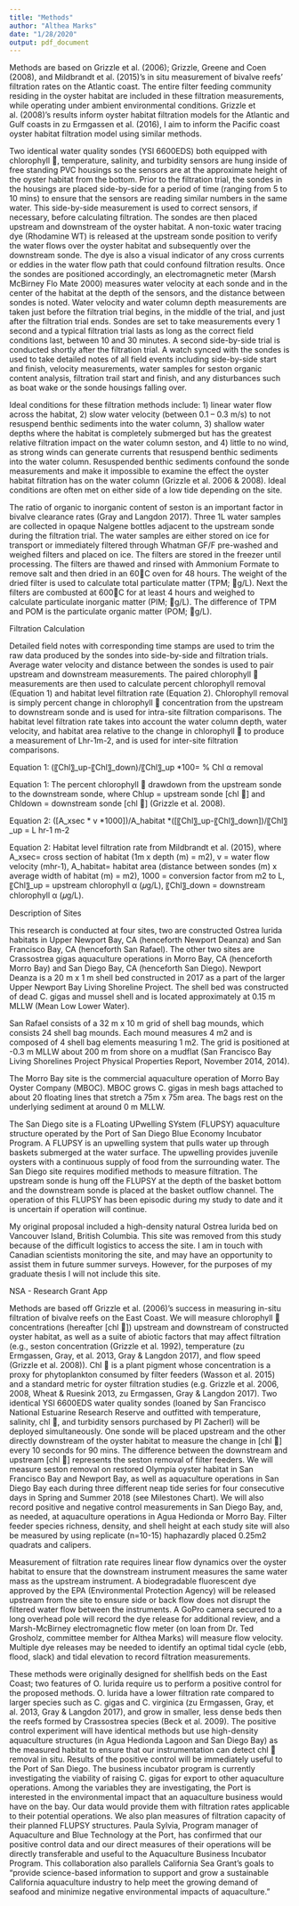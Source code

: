 ```yaml
---
title: "Methods"
author: "Althea Marks"
date: "1/28/2020"
output: pdf_document
---
```



Methods are based on Grizzle et al. (2006); Grizzle, Greene and Coen (2008), and Mildbrandt et al. (2015)’s in situ measurement of bivalve reefs’ filtration rates on the Atlantic coast. The entire filter feeding community residing in the oyster habitat are included in these filtration measurements, while operating under ambient environmental conditions. Grizzle et al. (2008)’s results inform oyster habitat filtration models for the Atlantic and Gulf coasts in zu Ermgassen et al. (2016), I aim to inform the Pacific coast oyster habitat filtration model using similar methods. 

Two identical water quality sondes (YSI 6600EDS) both equipped with chlorophyll , temperature, salinity, and turbidity sensors are hung inside of free standing PVC housings so the sensors are at the approximate height of the oyster habitat from the bottom. Prior to the filtration trial, the sondes in the housings are placed side-by-side for a period of time (ranging from 5 to 10 mins) to ensure that the sensors are reading similar numbers in the same water. This side-by-side measurement is used to correct sensors, if necessary, before calculating filtration. The sondes are then placed upstream and downstream of the oyster habitat. A non-toxic water tracing dye (Rhodamine WT) is released at the upstream sonde position to verify the water flows over the oyster habitat and subsequently over the downstream sonde. The dye is also a visual indicator of any cross currents or eddies in the water flow path that could confound filtration results. Once the sondes are positioned accordingly, an electromagnetic meter (Marsh McBirney Flo Mate 2000) measures water velocity at each sonde and in the center of the habitat at the depth of the sensors, and the distance between sondes is noted. Water velocity and water column depth measurements are taken just before the filtration trial begins, in the middle of the trial, and just after the filtration trial ends. Sondes are set to take measurements every 1 second and a typical filtration trial lasts as long as the correct field conditions last, between 10 and 30 minutes. A second side-by-side trial is conducted shortly after the filtration trial. A watch synced with the sondes is used to take detailed notes of all field events including side-by-side start and finish, velocity measurements, water samples for seston organic content analysis, filtration trail start and finish, and any disturbances such as boat wake or the sonde housings falling over. 

Ideal conditions for these filtration methods include: 1) linear water flow across the habitat, 2) slow water velocity (between 0.1 – 0.3 m/s) to not resuspend benthic sediments into the water column, 3) shallow water depths where the habitat is completely submerged but has the greatest relative filtration impact on the water column seston, and 4) little to no wind, as strong winds can generate currents that resuspend benthic sediments into the water column. Resuspended benthic sediments confound the sonde measurements and make it impossible to examine the effect the oyster habitat filtration has on the water column (Grizzle et al. 2006 & 2008). Ideal conditions are often met on either side of a low tide depending on the site. 

The ratio of organic to inorganic content of seston is an important factor in bivalve clearance rates (Gray and Langdon 2017). Three 1L water samples are collected in opaque Nalgene bottles adjacent to the upstream sonde during the filtration trial. The water samples are either stored on ice for transport or immediately filtered through Whatman GF/F pre-washed and weighed filters and placed on ice. The filters are stored in the freezer until processing. The filters are thawed and rinsed with Ammonium Formate to remove salt and then dried in an 60C oven for 48 hours. The weight of the dried filter is used to calculate total particulate matter (TPM; g/L). Next the filters are combusted at 600C for at least 4 hours and weighed to calculate particulate inorganic matter (PIM; g/L). The difference of TPM and POM is the particulate organic matter (POM; g/L).

Filtration Calculation

Detailed field notes with corresponding time stamps are used to trim the raw data produced by the sondes into side-by-side and filtration trials. Average water velocity and distance between the sondes is used to pair upstream and downstream measurements. The paired chlorophyll  measurements are then used to calculate percent chlorophyll removal (Equation 1) and habitat level filtration rate (Equation 2). Chlorophyll removal is simply percent change in chlorophyll  concentration from the upstream to downstream sonde and is used for intra-site filtration comparisons. The habitat level filtration rate takes into account the water column depth, water velocity, and habitat area relative to the change in chlorophyll  to produce a measurement of Lhr-1m-2, and is used for inter-site filtration comparisons.

Equation 1:     (〖Chl〗_up-〖Chl〗_down)/〖Chl〗_up *100=  % Chl α removal

Equation 1: The percent chlorophyll  drawdown from the upstream sonde to the downstream sonde, where Chlup = upstream sonde [chl ] and Chldown = downstream sonde [chl ] (Grizzle et al. 2008).     

Equation 2:  ([A_xsec  * v *1000])/A_habitat *([〖Chl〗_up-〖Chl〗_down])/〖Chl〗_up   = L hr-1 m-2

Equation 2: Habitat level filtration rate from Mildbrandt et al. (2015), where A_xsec= cross section of habitat (1m x depth (m) = m2), v = water flow velocity (mhr-1), A_habitat= habitat area (distance between sondes (m) x average width of habitat (m) = m2), 1000 = conversion factor from m2 to L, 〖Chl〗_up = upstream chlorophyll α (𝜇g/L), 〖Chl〗_down = downstream chlorophyll α (𝜇g/L).

Description of Sites 

This research is conducted at four sites, two are constructed Ostrea lurida habitats in Upper Newport Bay, CA (henceforth Newport Deanza) and San Francisco Bay, CA (henceforth San Rafael). The other two sites are Crassostrea gigas aquaculture operations in Morro Bay, CA (henceforth Morro Bay) and San Diego Bay, CA (henceforth San Diego). Newport Deanza is a 20 m x 1 m shell bed constructed in 2017 as a part of the larger Upper Newport Bay Living Shoreline Project. The shell bed was constructed of dead C. gigas and mussel shell and is located approximately at 0.15 m MLLW (Mean Low Lower Water).

San Rafael consists of a 32 m x 10 m grid of shell bag mounds, which consists 24 shell bag mounds. Each mound measures 4 m2 and is composed of 4 shell bag elements measuring 1 m2. The grid is positioned at -0.3 m MLLW about 200 m from shore on a mudflat (San Francisco Bay Living Shorelines Project Physical Properties Report, November 2014, 2014). 

The Morro Bay site is the commercial aquaculture operation of Morro Bay Oyster Company (MBOC). MBOC grows C. gigas in mesh bags attached to about 20 floating lines that stretch a 75m x 75m area. The bags rest on the underlying sediment at around 0 m MLLW. 

The San Diego site is a FLoating UPwelling SYstem (FLUPSY) aquaculture structure operated by the Port of San Diego Blue Economy Incubator Program. A FLUPSY is an upwelling system that pulls water up through baskets submerged at the water surface. The upwelling provides juvenile oysters with a continuous supply of food from the surrounding water. The San Diego site requires modified methods to measure filtration. The upstream sonde is hung off the FLUPSY at the depth of the basket bottom and the downstream sonde is placed at the basket outflow channel. The operation of this FLUPSY has been episodic during my study to date and it is uncertain if operation will continue.  

My original proposal included a high-density natural Ostrea lurida bed on Vancouver Island, British Columbia. This site was removed from this study because of the difficult logistics to access the site. I am in touch with Canadian scientists monitoring the site, and may have an opportunity to assist them in future summer surveys. However, for the purposes of my graduate thesis I will not include this site.


NSA - Research Grant App

Methods are based off Grizzle et al. (2006)’s success in measuring in-situ filtration of bivalve reefs on the East Coast. We will measure chlorophyll  concentrations (hereafter [chl ]) upstream and downstream of constructed oyster habitat, as well as a suite of abiotic factors that may affect filtration (e.g., seston concentration (Grizzle et al. 1992), temperature (zu Ermgassen, Gray, et al. 2013, Gray & Langdon 2017), and flow speed (Grizzle et al. 2008)). Chl  is a plant pigment whose concentration is a proxy for phytoplankton consumed by filter feeders (Wasson et al. 2015) and a standard metric for oyster filtration studies (e.g. Grizzle et al. 2006, 2008, Wheat & Ruesink 2013, zu Ermgassen, Gray & Langdon 2017). Two identical YSI 6600EDS water quality sondes (loaned by San Francisco National Estuarine Research Reserve and outfitted with temperature, salinity, chl , and turbidity sensors purchased by PI Zacherl) will be deployed simultaneously. One sonde will be placed upstream and the other directly downstream of the oyster habitat to measure the change in [chl ] every 10 seconds for 90 mins. The difference between the downstream and upstream [chl ] represents the seston removal of filter feeders. We will measure seston removal on restored Olympia oyster habitat in San Francisco Bay and Newport Bay, as well as aquaculture operations in San Diego Bay each during three different neap tide series for four consecutive days in Spring and Summer 2018 (see Milestones Chart). We will also record positive and negative control measurements in San Diego Bay, and, as needed, at aquaculture operations in Agua Hedionda or Morro Bay. Filter feeder species richness, density, and shell height at each study site will also be measured by using replicate (n=10-15) haphazardly placed 0.25m2 quadrats and calipers.

Measurement of filtration rate requires linear flow dynamics over the oyster habitat to ensure that the downstream instrument measures the same water mass as the upstream instrument. A biodegradable fluorescent dye approved by the EPA (Environmental Protection Agency) will be released upstream from the site to ensure side or back flow does not disrupt the filtered water flow between the instruments. A GoPro camera secured to a long overhead pole will record the dye release for additional review, and a Marsh-McBirney electromagnetic flow meter (on loan from Dr. Ted Grosholz, committee member for Althea Marks) will measure flow velocity. Multiple dye releases may be needed to identify an optimal tidal cycle (ebb, flood, slack) and tidal elevation to record filtration measurements.

These methods were originally designed for shellfish beds on the East Coast; two features of O. lurida require us to perform a positive control for the proposed methods. O. lurida have a lower filtration rate compared to larger species such as C. gigas and C. virginica (zu Ermgassen, Gray, et al. 2013, Gray & Langdon 2017), and grow in smaller, less dense beds then the reefs formed by Crassostrea species (Beck et al. 2009). The positive control experiment will have identical methods but use high-density aquaculture structures (in Agua Hedionda Lagoon and San Diego Bay) as the measured habitat to ensure that our instrumentation can detect chl  removal in situ. Results of the positive control will be immediately useful to the Port of San Diego. The business incubator program is currently investigating the viability of raising C. gigas for export to other aquaculture operations. Among the variables they are investigating, the Port is interested in the environmental impact that an aquaculture business would have on the bay. Our data would provide them with filtration rates applicable to their potential operations. We also plan measures of filtration capacity of their planned FLUPSY structures. Paula Sylvia, Program manager of Aquaculture and Blue Technology at the Port, has confirmed that our positive control data and our direct measures of their operations will be directly transferable and useful to the Aquaculture Business Incubator Program. This collaboration also parallels California Sea Grant’s goals to “provide science-based information to support and grow a sustainable California aquaculture industry to help meet the growing demand of seafood and minimize negative environmental impacts of aquaculture.”

